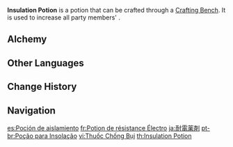 {{Food Infobox
|id              = 111010
|image           = Item Insulation Potion.png
|type            = Potions
|rarity          = 3
|effectType      = Electro RES Up
|effect          = Increases all party members' {{Color|Electro RES}} by 25% for 300s.
|description     = A potion that boosts Electro RES and keeps one from getting electro-shocked. Induces a tingling sensation when drank. It is said to work by filling the body with inversely charged electrical energy, which counteracts the effect of Electro damage.
|source1         = [[Alchemy]]
|eff_att1        = Elemental RES
|eff_att2        = Electro RES
}}
'''Insulation Potion''' is a potion that can be crafted through a [[Crafting Bench]]. It is used to increase all party members' {{Color|Electro RES}}.

==Alchemy==
{{Recipe
|type = Crafting
|Butterfly Wings = 1
|Electro Crystal = 1
|Mora = 100
|sort = Butterfly Wings,Electro Crystal,Mora
}}

==Other Languages==
{{Other Languages
|en      = Insulation Potion
|zhs     = 绝缘药剂
|zhs_rm  = Juéyuán Yàojì
|zht     = 絕緣藥劑
|zht_rm  = Juéyuán Yàojì
|zh_tl   = Insulation Potion
|ja      = 耐電薬剤
|ja_rm   = Taiden Yakuzai
|ja_tl   = Electric Resistance Potion
|ko      = 절연 포션
|ko_rm   = Jeolyeon Posyeon
|ko_tl   = Insulation Potion
|es      = Poción de aislamiento
|es_tl   = 
|fr      = Potion de résistance Électro
|fr_tl   = Electro Resistance Potion
|ru      = Зелье изоляции
|ru_tl   = 
|th      = Insulation Potion
|vi      = Thuốc Tuyệt Duyên
|vi_tl   = 
|de      = Isolationstrank
|de_tl   = Insulation Potion
|id      = Insulation Potion
|pt      = Poção para Insolação
|pt_tl   = 
}}

==Change History==
{{Change History|1.0}}

==Navigation==
{{Food Navbox|type=Potions}}

[[es:Poción de aislamiento]]
[[fr:Potion de résistance Électro]]
[[ja:耐電薬剤]]
[[pt-br:Poção para Insolação]]
[[vi:Thuốc Chống Bụi]]
[[th:Insulation Potion]]